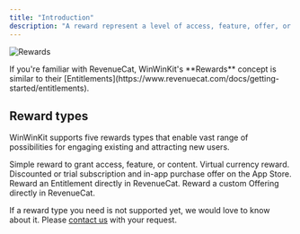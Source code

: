 ```yaml
---
title: "Introduction"
description: "A reward represent a level of access, feature, offer, or content that a user is “rewarded” with."
---
```


![Rewards](/images/rewards-list.png)

<Info>
  If you're familiar with RevenueCat, WinWinKit's **Rewards** concept is similar
  to their
  [Entitlements](https://www.revenuecat.com/docs/getting-started/entitlements).
</Info>

## Reward types

WinWinKit supports five rewards types that enable vast range of possibilities
for engaging existing and attracting new users.

<CardGroup cols={2}>
  <Card title="Basic" href="/features/rewards/basic">
    Simple reward to grant access, feature, or content.
  </Card>
  <Card title="Credit" href="/features/rewards/credit">
    Virtual currency reward.
  </Card>
  <Card title="Offer Code" href="/features/rewards/offer-code">
    Discounted or trial subscription and in-app purchase offer on the App Store.
  </Card>
  <Card
    title="RevenueCat Entitlement"
    href="/features/rewards/revenuecat-entitlement"
  >
    Reward an Entitlement directly in RevenueCat.
  </Card>
  <Card
    title="RevenueCat Offering"
    href="/features/rewards/revenuecat-offering"
  >
    Reward a custom Offering directly in RevenueCat.
  </Card>
</CardGroup>

If a reward type you need is not supported yet, we would love to know about it.
Please [contact us](mailto:support@winwinkit.com) with your request.
